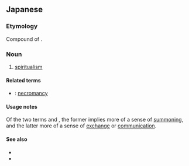 ==Japanese==
{{ja-kanjitab|こう|れい|じゅつ|yomi=o}}

===Etymology===
Compound of {{compound|lang=ja|sort=こうれいじゅつ|交霊|tr1=kōrei|t1=calling the spirits of the dead|術|tr2=jutsu|t2=technique, art}}.

===Noun===
{{ja-noun|こうれいじゅつ}}

# [[spiritualism]]

====Related terms====
* {{ja-r|降霊術|こうれいじゅつ}}: [[necromancy]]

====Usage notes====
Of the two terms {{l|ja|降霊術}} and {{l|ja|交霊術}}, the former implies more of a sense of [[summon]]ing, and the latter more of a sense of [[exchange]] or [[communication]].

====See also====
* {{pedialite|lang=ja}}
* {{pedialite|Spiritualism}}